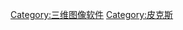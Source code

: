 {{noteTA
|G1=Pixar}}

{{DEFAULTSORT:RenderMan}}
[[Category:三维图像软件|Category:三维图像软件]]
[[Category:皮克斯|Category:皮克斯]]